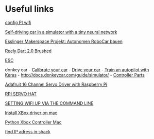 # Useful links

[config PI wifi]((https://www.raspberrypi.org/documentation/configuration/wireless/wireless-cli.md "DOCUMENTATION > CONFIGURATION > WIRELESS > WIRELESS-CLI"))

[Self-driving car in a simulator with a tiny neural network](https://github.com/xslittlegrass/CarND-Behavioral-Cloning)

[Esslinger Makerspace Projekt: Autonomen RoboCar bauen](https://www.meetup.com/Esslingen-Makerspace/ "Homepage of the meetup")

[Reely Dart 2.0 Brushed](https://www.conrad.de/de/reely-dart-20-brushed-110-rc-modellauto-elektro-buggy-heckantrieb-100-premium-rtr-24-ghz-inkl-akku-ladegeraet-und-s-1605712.html)

[ESC](https://en.wikipedia.org/wiki/Electronic_speed_control) 

donkey car
- [Calibrate your car](http://docs.donkeycar.com/guide/calibrate/)
- [Drive your car](http://docs.donkeycar.com/guide/get_driving/)
- [Train an autopilot with Keras](http://docs.donkeycar.com/guide/train_autopilot/)
- [http://docs.donkeycar.com/guide/simulator/](http://docs.donkeycar.com/guide/simulator/)
- [Controller Parts](http://docs.donkeycar.com/parts/controllers/#physical-joystick-controller)

[Adafruit 16 Channel Servo Driver with Raspberry Pi](https://cdn-learn.adafruit.com/downloads/pdf/adafruit-16-channel-servo-driver-with-raspberry-pi.pdf )

[RPI SERVO HAT](https://www.reichelt.de/raspberry-pi-servo-hat-16-kanal-pwm-rpi-servo-hat-p235533.html?)

[SETTING WIFI UP VIA THE COMMAND LINE](https://www.raspberrypi.org/documentation/configuration/wireless/wireless-cli.md "DOCUMENTATION > CONFIGURATION > WIRELESS > WIRELESS-CLI")

[Install XBox driver on mac]( https://github.com/360Controller/360Controller/releases)

[Python Xbox Controller Mac](http://www.philipzucker.com/python-xbox-controller-mac/)  

[find IP adress in shack](http://leases.shack/#/)  
